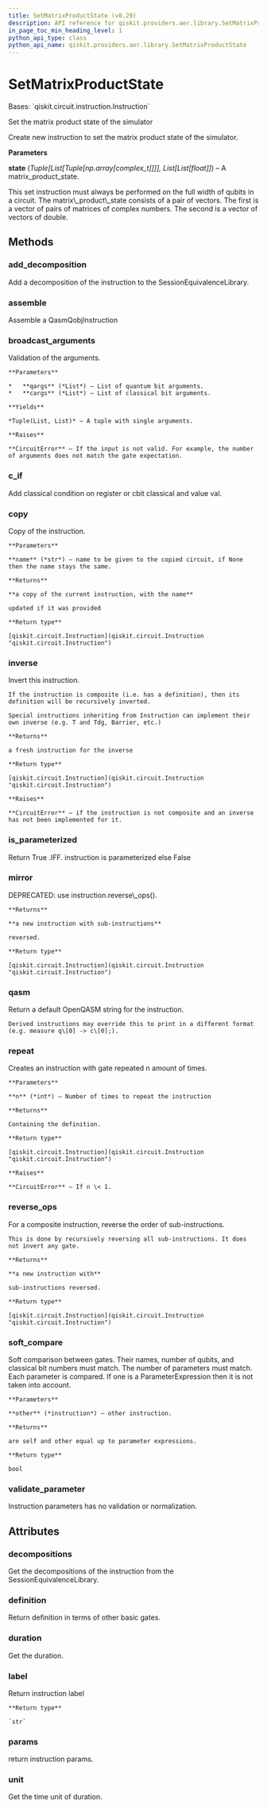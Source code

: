 ```yaml
---
title: SetMatrixProductState (v0.29)
description: API reference for qiskit.providers.aer.library.SetMatrixProductState in qiskit v0.29
in_page_toc_min_heading_level: 1
python_api_type: class
python_api_name: qiskit.providers.aer.library.SetMatrixProductState
---
```


# SetMatrixProductState

<Class id="qiskit.providers.aer.library.SetMatrixProductState" isDedicatedPage={true} github="https://github.com/qiskit/qiskit-aer/tree/stable/0.8/qiskit/providers/aer/library/set_instructions/set_matrix_product_state.py" signature="SetMatrixProductState(state)" modifiers="class">
  Bases: `qiskit.circuit.instruction.Instruction`

  Set the matrix product state of the simulator

  Create new instruction to set the matrix product state of the simulator.

  **Parameters**

  **state** (*Tuple\[List\[Tuple\[np.array\[complex\_t]]]], List\[List\[float]]*) – A matrix\_product\_state.

  <Admonition title="Note" type="note">
    This set instruction must always be performed on the full width of qubits in a circuit. The matrix\_product\_state consists of a pair of vectors. The first is a vector of pairs of matrices of complex numbers. The second is a vector of vectors of double.
  </Admonition>

  ## Methods

  <span id="qiskit-providers-aer-library-setmatrixproductstate-add-decomposition" />

  ### add\_decomposition

  <Function id="qiskit.providers.aer.library.SetMatrixProductState.add_decomposition" signature="SetMatrixProductState.add_decomposition(decomposition)">
    Add a decomposition of the instruction to the SessionEquivalenceLibrary.
  </Function>

  <span id="qiskit-providers-aer-library-setmatrixproductstate-assemble" />

  ### assemble

  <Function id="qiskit.providers.aer.library.SetMatrixProductState.assemble" signature="SetMatrixProductState.assemble()">
    Assemble a QasmQobjInstruction
  </Function>

  <span id="qiskit-providers-aer-library-setmatrixproductstate-broadcast-arguments" />

  ### broadcast\_arguments

  <Function id="qiskit.providers.aer.library.SetMatrixProductState.broadcast_arguments" signature="SetMatrixProductState.broadcast_arguments(qargs, cargs)">
    Validation of the arguments.

    **Parameters**

    *   **qargs** (*List*) – List of quantum bit arguments.
    *   **cargs** (*List*) – List of classical bit arguments.

    **Yields**

    *Tuple(List, List)* – A tuple with single arguments.

    **Raises**

    **CircuitError** – If the input is not valid. For example, the number of arguments does not match the gate expectation.
  </Function>

  <span id="qiskit-providers-aer-library-setmatrixproductstate-c-if" />

  ### c\_if

  <Function id="qiskit.providers.aer.library.SetMatrixProductState.c_if" signature="SetMatrixProductState.c_if(classical, val)">
    Add classical condition on register or cbit classical and value val.
  </Function>

  <span id="qiskit-providers-aer-library-setmatrixproductstate-copy" />

  ### copy

  <Function id="qiskit.providers.aer.library.SetMatrixProductState.copy" signature="SetMatrixProductState.copy(name=None)">
    Copy of the instruction.

    **Parameters**

    **name** (*str*) – name to be given to the copied circuit, if None then the name stays the same.

    **Returns**

    **a copy of the current instruction, with the name**

    updated if it was provided

    **Return type**

    [qiskit.circuit.Instruction](qiskit.circuit.Instruction "qiskit.circuit.Instruction")
  </Function>

  <span id="qiskit-providers-aer-library-setmatrixproductstate-inverse" />

  ### inverse

  <Function id="qiskit.providers.aer.library.SetMatrixProductState.inverse" signature="SetMatrixProductState.inverse()">
    Invert this instruction.

    If the instruction is composite (i.e. has a definition), then its definition will be recursively inverted.

    Special instructions inheriting from Instruction can implement their own inverse (e.g. T and Tdg, Barrier, etc.)

    **Returns**

    a fresh instruction for the inverse

    **Return type**

    [qiskit.circuit.Instruction](qiskit.circuit.Instruction "qiskit.circuit.Instruction")

    **Raises**

    **CircuitError** – if the instruction is not composite and an inverse has not been implemented for it.
  </Function>

  <span id="qiskit-providers-aer-library-setmatrixproductstate-is-parameterized" />

  ### is\_parameterized

  <Function id="qiskit.providers.aer.library.SetMatrixProductState.is_parameterized" signature="SetMatrixProductState.is_parameterized()">
    Return True .IFF. instruction is parameterized else False
  </Function>

  <span id="qiskit-providers-aer-library-setmatrixproductstate-mirror" />

  ### mirror

  <Function id="qiskit.providers.aer.library.SetMatrixProductState.mirror" signature="SetMatrixProductState.mirror()">
    DEPRECATED: use instruction.reverse\_ops().

    **Returns**

    **a new instruction with sub-instructions**

    reversed.

    **Return type**

    [qiskit.circuit.Instruction](qiskit.circuit.Instruction "qiskit.circuit.Instruction")
  </Function>

  <span id="qiskit-providers-aer-library-setmatrixproductstate-qasm" />

  ### qasm

  <Function id="qiskit.providers.aer.library.SetMatrixProductState.qasm" signature="SetMatrixProductState.qasm()">
    Return a default OpenQASM string for the instruction.

    Derived instructions may override this to print in a different format (e.g. measure q\[0] -> c\[0];).
  </Function>

  <span id="qiskit-providers-aer-library-setmatrixproductstate-repeat" />

  ### repeat

  <Function id="qiskit.providers.aer.library.SetMatrixProductState.repeat" signature="SetMatrixProductState.repeat(n)">
    Creates an instruction with gate repeated n amount of times.

    **Parameters**

    **n** (*int*) – Number of times to repeat the instruction

    **Returns**

    Containing the definition.

    **Return type**

    [qiskit.circuit.Instruction](qiskit.circuit.Instruction "qiskit.circuit.Instruction")

    **Raises**

    **CircuitError** – If n \< 1.
  </Function>

  <span id="qiskit-providers-aer-library-setmatrixproductstate-reverse-ops" />

  ### reverse\_ops

  <Function id="qiskit.providers.aer.library.SetMatrixProductState.reverse_ops" signature="SetMatrixProductState.reverse_ops()">
    For a composite instruction, reverse the order of sub-instructions.

    This is done by recursively reversing all sub-instructions. It does not invert any gate.

    **Returns**

    **a new instruction with**

    sub-instructions reversed.

    **Return type**

    [qiskit.circuit.Instruction](qiskit.circuit.Instruction "qiskit.circuit.Instruction")
  </Function>

  <span id="qiskit-providers-aer-library-setmatrixproductstate-soft-compare" />

  ### soft\_compare

  <Function id="qiskit.providers.aer.library.SetMatrixProductState.soft_compare" signature="SetMatrixProductState.soft_compare(other)">
    Soft comparison between gates. Their names, number of qubits, and classical bit numbers must match. The number of parameters must match. Each parameter is compared. If one is a ParameterExpression then it is not taken into account.

    **Parameters**

    **other** (*instruction*) – other instruction.

    **Returns**

    are self and other equal up to parameter expressions.

    **Return type**

    bool
  </Function>

  <span id="qiskit-providers-aer-library-setmatrixproductstate-validate-parameter" />

  ### validate\_parameter

  <Function id="qiskit.providers.aer.library.SetMatrixProductState.validate_parameter" signature="SetMatrixProductState.validate_parameter(parameter)">
    Instruction parameters has no validation or normalization.
  </Function>

  ## Attributes

  ### decompositions

  <Attribute id="qiskit.providers.aer.library.SetMatrixProductState.decompositions">
    Get the decompositions of the instruction from the SessionEquivalenceLibrary.
  </Attribute>

  ### definition

  <Attribute id="qiskit.providers.aer.library.SetMatrixProductState.definition">
    Return definition in terms of other basic gates.
  </Attribute>

  ### duration

  <Attribute id="qiskit.providers.aer.library.SetMatrixProductState.duration">
    Get the duration.
  </Attribute>

  ### label

  <Attribute id="qiskit.providers.aer.library.SetMatrixProductState.label">
    Return instruction label

    **Return type**

    `str`
  </Attribute>

  ### params

  <Attribute id="qiskit.providers.aer.library.SetMatrixProductState.params">
    return instruction params.
  </Attribute>

  ### unit

  <Attribute id="qiskit.providers.aer.library.SetMatrixProductState.unit">
    Get the time unit of duration.
  </Attribute>
</Class>

